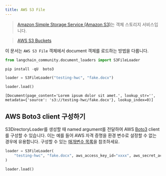 ```yaml
---
title: AWS S3 File
---
```


>[Amazon Simple Storage Service (Amazon S3)](https://docs.aws.amazon.com/AmazonS3/latest/userguide/using-folders.html)는 객체 스토리지 서비스입니다.

>[AWS S3 Buckets](https://docs.aws.amazon.com/AmazonS3/latest/userguide/UsingBucket.html)

이 문서는 `AWS S3 File` 객체에서 document 객체를 로드하는 방법을 다룹니다.

```python
from langchain_community.document_loaders import S3FileLoader
```

```python
pip install -qU  boto3
```

```python
loader = S3FileLoader("testing-hwc", "fake.docx")
```

```python
loader.load()
```

```output
[Document(page_content='Lorem ipsum dolor sit amet.', lookup_str='', metadata={'source': 's3://testing-hwc/fake.docx'}, lookup_index=0)]
```

## AWS Boto3 client 구성하기

S3DirectoryLoader를 생성할 때 named argument를 전달하여 AWS [Boto3](https://boto3.amazonaws.com/v1/documentation/api/latest/index.html) client를 구성할 수 있습니다.
이는 예를 들어 AWS 자격 증명을 환경 변수로 설정할 수 없는 경우에 유용합니다.
구성할 수 있는 [매개변수 목록](https://boto3.amazonaws.com/v1/documentation/api/latest/reference/core/session.html#boto3.session.Session)을 참조하세요.

```python
loader = S3FileLoader(
    "testing-hwc", "fake.docx", aws_access_key_id="xxxx", aws_secret_access_key="yyyy"
)
```

```python
loader.load()
```